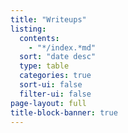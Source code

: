 ```yaml
---
title: "Writeups"
listing:
  contents:
    - "*/index.*md"
  sort: "date desc"
  type: table
  categories: true
  sort-ui: false
  filter-ui: false
page-layout: full
title-block-banner: true
---
```



